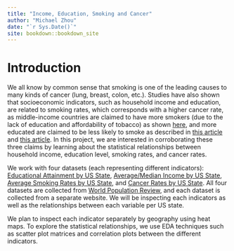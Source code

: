 ```yaml
--- 
title: "Income, Education, Smoking and Cancer"
author: "Michael Zhou"
date: "`r Sys.Date()`"
site: bookdown::bookdown_site
---
```


# Introduction

We all know by common sense that smoking is one of the leading causes to many kinds of cancer (lung, breast, colon, etc.). Studies have also shown that socioeconomic indicators, such as household income and education, are related to smoking rates, which corresponds with a higher cancer rate, as middle-income countries are claimed to have more smokers (due to the lack of education and affordability of tobacco) as shown [here](https://www.youtube.com/watch?v=QBht72_PA-4), and more educated are claimed to be less likely to smoke as described in [this article](https://truthinitiative.org/research-resources/targeted-communities/economics-tobacco-what-education-and-income-tell-us-about) and [this article](https://journals.lww.com/oncology-times/fulltext/2014/06250/cdc_data__cigarette_smoking_by_education_level_and.26.aspx). In this project, we are interested in corroborating these three claims by learning about the statistical relationships between household income, education level, smoking rates, and cancer rates. 

We work with four datasets (each representing different indicators): [Educational Attainment by US State](https://worldpopulationreview.com/state-rankings/educational-attainment-by-state),  [Average/Median Income by US State](https://worldpopulationreview.com/state-rankings/average-income-by-state ), [Average Smoking Rates by US State](https://worldpopulationreview.com/state-rankings/smoking-rates-by-state ), and [Cancer Rates by US State](https://worldpopulationreview.com/state-rankings/cancer-rates-by-state ). All four datasets are collected from [World Population Review](https://worldpopulationreview.com/), and each dataset is collected from a separate website. We will be inspecting each indicators as well as the relationships between each variable per US state. 

We plan to inspect each indicator separately by geography using heat maps. To explore the statistical relationships, we use EDA techniques such as scatter plot matrices and correlation plots between the different indicators. 